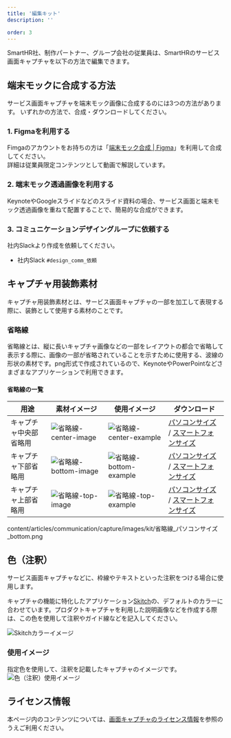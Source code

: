 ```yaml
---
title: '編集キット'
description: ''

order: 3
---
```



SmartHR社、制作パートナー、グループ会社の従業員は、SmartHRのサービス画面キャプチャを以下の方法で編集できます。

## 端末モックに合成する方法

サービス画面キャプチャを端末モック画像に合成するのには3つの方法があります。
いずれかの方法で、合成・ダウンロードしてください。

### 1. Figmaを利用する

Fimgaのアカウントをお持ちの方は「<a href="https://www.figma.com/file/ul8bbn8p3aPIXo0DsjjsA6/%E7%AB%AF%E6%9C%AB%E3%83%A2%E3%83%83%E3%82%AF%E5%90%88%E6%88%90?node-id=723%3A121" target="_blank">端末モック合成 | Figma</a>」を利用して合成してください。  
詳細は従業員限定コンテンツとして動画で解説しています。

<Private path="/communication/capture-kit.md"/>

###  2. 端末モック透過画像を利用する

KeynoteやGoogleスライドなどのスライド資料の場合、サービス画面と端末モック透過画像を重ねて配置することで、簡易的な合成ができます。

<Private path="/communication/capture-kit-mockup-transparent.md"/>

###  3. コミュニケーションデザイングループに依頼する

社内Slackより作成を依頼してください。
- 社内Slack `#design_comm_依頼`


## キャプチャ用装飾素材

キャプチャ用装飾素材とは、サービス画面キャプチャの一部を加工して表現する際に、装飾として使用する素材のことです。

### 省略線
省略線とは、縦に長いキャプチャ画像などの一部をレイアウトの都合で省略して表示する際に、画像の一部が省略されていることを示すために使用する、波線の形状の素材です。png形式で作成されているので、KeynoteやPowerPointなどさまざまなアプリケーションで利用できます。

#### 省略線の一覧

| 用途 | 素材イメージ | 使用イメージ |ダウンロード |
| --- | --- | --- | --- |
| キャプチャ中央部省略用 | ![省略線-center-image](./images/kit/省略線_center_image.png)　|![省略線-center-example](./images/kit/center_example_image.png)　| <a href="/images/kit/省略線_パソコンサイズ_center.png" target="_blank">パソコンサイズ</a> / <a href="/images/kit/省略線_スマートフォンサイズ_center.png" target="_blank">スマートフォンサイズ</a> | 
| キャプチャ下部省略用 | ![省略線-bottom-image](./images/kit/省略線_bottom_image.png)　|![省略線-bottom-example](./images/kit/bottom_example_image.png)　| <a href="/images/kit/省略線_パソコンサイズ_bottom.png" target="_blank">パソコンサイズ</a> / <a href="/images/kit/省略線_スマートフォンサイズ_bottom.png" target="_blank">スマートフォンサイズ</a> | 
| キャプチャ上部省略用 | ![省略線-top-image](./images/kit/省略線_top_image.png)　|![省略線-top-example](./images/kit/top_example_image.png)　|<a href="/images/kit/省略線_パソコンサイズ_top.png" target="_blank">パソコンサイズ</a> / <a href="/images/kit/省略線_スマートフォンサイズ_top.png" target="_blank">スマートフォンサイズ</a> | 


content/articles/communication/capture/images/kit/省略線_パソコンサイズ_bottom.png

## 色（注釈）
サービス画面キャプチャなどに、枠線やテキストといった注釈をつける場合に使用します。

<ColorPalettesWrapper>
 <ColorPalette colorValue="#fc0c59" colorName="Annotaion" description="" />
</ColorPalettesWrapper>

キャプチャの機能に特化したアプリケーション<a href="https://apps.apple.com/jp/app/skitch-%E6%92%AE%E3%82%8B-%E6%8F%8F%E3%81%8D%E8%BE%BC%E3%82%80-%E5%85%B1%E6%9C%89%E3%81%99%E3%82%8B/id425955336?mt=12" target="_blank">Skitch</a>の、デフォルトのカラーに合わせています。プロダクトキャプチャを利用した説明画像などを作成する際は、この色を使用して注釈やガイド線などを記入してください。

![Skitchカラーイメージ](./images/kit/skitch_color_image.png) 

### 使用イメージ
指定色を使用して、注釈を記載したキャプチャのイメージです。
![色（注釈）使用イメージ](./images/kit/skitch_example.png) 


## ライセンス情報
本ページ内のコンテンツについては、[画面キャプチャのライセンス情報](/communication/capture/#h2-3)を参照のうえご利用ください。
